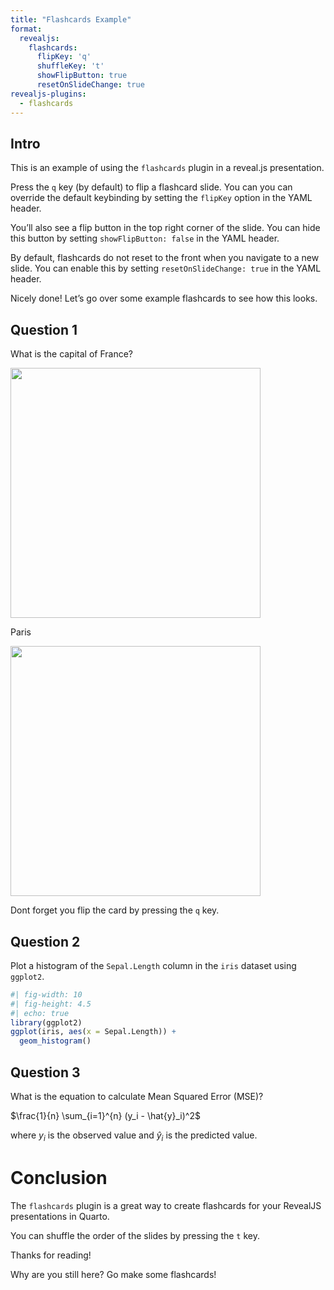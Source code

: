 ```yaml
---
title: "Flashcards Example"
format:
  revealjs:
    flashcards: 
      flipKey: 'q'
      shuffleKey: 't'
      showFlipButton: true
      resetOnSlideChange: true
revealjs-plugins:
  - flashcards
---
```


## Intro

::: {.flashcard-front}
This is an example of using the `flashcards` plugin in a reveal.js presentation. 

Press the `q` key (by default) to flip a flashcard slide. You can you can override the default keybinding by setting the `flipKey` option in the YAML header. 

You'll also see a flip button in the top right corner of the slide. You can hide this button by setting `showFlipButton: false` in the YAML header.

By default, flashcards do not reset to the front when you navigate to a new slide. You can enable this by setting `resetOnSlideChange: true` in the YAML header.
:::

:::{.flashcard-back}
Nicely done! Let's go over some example flashcards to see how this looks.
:::

## Question 1

::: {.flashcard-front}
What is the capital of France?

[![](https://upload.wikimedia.org/wikipedia/commons/thumb/8/80/France_location_map.svg/1252px-France_location_map.svg.png?20160102094348){height=400px}](https://en.wikipedia.org/wiki/France)
:::

::: {.flashcard-back}
Paris

![](https://upload.wikimedia.org/wikipedia/commons/c/cf/France_and_its_region.png){height=400px}
:::

::: footer
Dont forget you flip the card by pressing the `q` key.
:::

## Question 2

::: {.flashcard-front}
Plot a histogram of the `Sepal.Length` column in the `iris` dataset using `ggplot2`.
:::

::: {.flashcard-back}
```r
#| fig-width: 10
#| fig-height: 4.5
#| echo: true
library(ggplot2)
ggplot(iris, aes(x = Sepal.Length)) +
  geom_histogram()
```
:::


## Question 3 {background-color="lightblue"}

::: {.flashcard-front}
What is the equation to calculate Mean Squared Error (MSE)?
:::

::: {.flashcard-back}
$\frac{1}{n} \sum_{i=1}^{n} (y_i - \hat{y}_i)^2$

where $y_i$ is the observed value and $\hat{y}_i$ is the predicted value.
:::

# Conclusion

::: {.flashcard-front}
The `flashcards` plugin is a great way to create flashcards for your RevealJS presentations in Quarto. 

You can shuffle the order of the slides by pressing the `t` key.
:::

::: {.flashcard-back}
Thanks for reading!

Why are you still here? Go make some flashcards! 
:::

